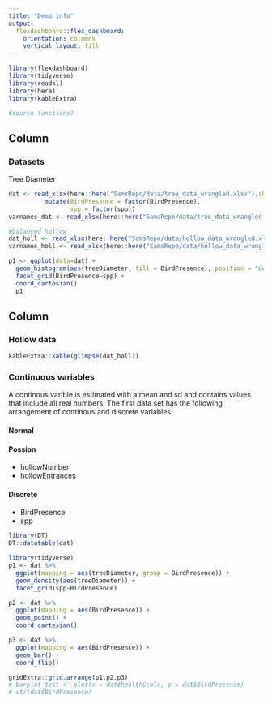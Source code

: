```yaml
---
title: "Demo info"
output:
  flexdashboard::flex_dashboard:
    orientation: columns
    vertical_layout: fill
---
```


```r
library(flexdashboard)
library(tidyverse)
library(readxl)
library(here) 
library(kableExtra)

#source functions?
```

Column {data-width=650}
-----------------------------------------------------------------------

### Datasets

Tree Diameter

```r
dat <- read_xlsx(here::here("SamsRepo/data/tree_data_wrangled.xlsx"),sheet = 1) %>%
          mutate(BirdPresence = factor(BirdPresence),
                 spp = factor(spp))
varnames_dat <- read_xlsx(here::here("SamsRepo/data/tree_data_wrangled.xlsx"),sheet = 2)

#balanced hollow
dat_holl <- read_xlsx(here::here("SamsRepo/data/hollow_data_wrangled.xlsx"),sheet = 1)
varnames_holl <- read_xlsx(here::here("SamsRepo/data/hollow_data_wrangled.xlsx"),sheet = 2)

```



```r
p1 <- ggplot(data=dat) +
  geom_histogram(aes(treeDiameter, fill = BirdPresence), position = "dodge") +
  facet_grid(BirdPresence~spp) + 
  coord_cartesian()
  p1
```


Column {data-width=650}
-----------------------------------------------------------------------

### Hollow data

```r
kableExtra::kable(glimpse(dat_holl))
```



### Continuous variables

A continous varible is estimated with a mean and sd and contains values that include all real numbers. The first data set has the following arrangement of continous and discrete variables.

#### Normal



#### Possion

- hollowNumber
- hollowEntrances

#### Discrete

- BirdPresence
- spp


```r
library(DT)
DT::datatable(dat)
```

```r
library(tidyverse)
p1 <- dat %>% 
  ggplot(mapping = aes(treeDiameter, group = BirdPresence)) +
  geom_density(aes(treeDiameter)) +
  facet_grid(spp~BirdPresence)

p2 <- dat %>% 
  ggplot(mapping = aes(BirdPresence)) +
  geom_point() +
  coord_cartesian()

p3 <- dat %>% 
  ggplot(mapping = aes(BirdPresence)) +
  geom_bar() +
  coord_flip()

gridExtra::grid.arrange(p1,p2,p3)
# barplot_test <- plot(x = dat$healthScale, y = dat$BirdPresence)
# str(dat$BirdPresence)
```

